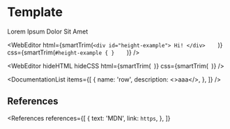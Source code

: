 
<MetadataConfigurer title="Template" dateCreated="2021-XX-XX" />

# Template

Lorem Ipsum Dolor Sit Amet

<WebEditor
  html={smartTrim(`
    <div id="height-example">
      Hi!
    </div>    
  `)}
  css={smartTrim(`
    #height-example {
    }    
  `)}
/>

<WebEditor
  hideHTML
  hideCSS
  html={smartTrim(`
  `)}
  css={smartTrim(`
  `)}
/>

<DocumentationList
  items={[
    {
      name: 'row',
      description: <>aaa</>,
    },
  ]}
/>

## References

<References
  references={[
    {
      text: 'MDN',
      link: `https`,
    },
  ]}
></References>
